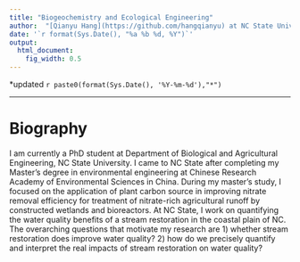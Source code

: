 ```yaml
---
title: "Biogeochemistry and Ecological Engineering"
author:  "[Qianyu Hang](https://github.com/hangqianyu) at NC State University"
date: '`r format(Sys.Date(), "%a %b %d, %Y")`'
output:
  html_document:
    fig_width: 0.5
---
```


<script type="text/javascript"><!--
var imlocation = "images/";
 function ImageArray (n) {
   this.length = n;
   for (var i =1; i <= n; i++) {
     this[i] = ' '
   }
 }
image = new ImageArray(7);
image[0] = 'index1.JPG';
image[1] = 'index2.jpg';
image[2] = 'index3.jpg';
image[3] = 'index4.jpg';
image[4] = 'index5.jpg';
image[5] = 'index6.jpg';
image[6] = 'index7.jpg';
var currentdate = new Date();
var imagenumber = currentdate.getDay();
document.write('<img src="' + imlocation + image[imagenumber] + '">');
//--></script>

<div class = "row">
<div class = "col-md-9"></div><div class = "col-md-3" align="right">*updated `r paste0(format(Sys.Date(), '%Y-%m-%d'),"*")`</div></div>

--------

# Biography
I am currently a PhD student at Department of Biological and Agricultural Engineering, NC State University. I came to NC State after completing my Master’s degree in environmental engineering at Chinese Research Academy of Environmental Sciences in China. During my master’s study, I focused on the application of plant carbon source in improving nitrate removal efficiency for treatment of nitrate-rich agricultural runoff by constructed wetlands and bioreactors. At NC State, I work on quantifying the water quality benefits of a stream restoration in the coastal plain of NC. The overarching questions that motivate my research are 1) whether stream restoration does improve water quality? 2) how do we precisely quantify and interpret the real impacts of stream restoration on water quality? 




